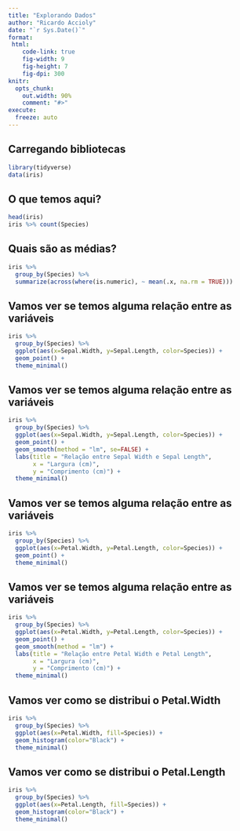 ```yaml
---
title: "Explorando Dados"
author: "Ricardo Accioly"
date: "`r Sys.Date()`"
format:
 html:
    code-link: true
    fig-width: 9
    fig-height: 7
    fig-dpi: 300
knitr:
  opts_chunk: 
    out.width: 90%
    comment: "#>"
execute:
  freeze: auto
---
```


## Carregando bibliotecas

```r
library(tidyverse)
data(iris)
```

## O que temos aqui?

```r
head(iris)
iris %>% count(Species)
```

## Quais são as médias?

```r
iris %>% 
  group_by(Species) %>% 
  summarize(across(where(is.numeric), ~ mean(.x, na.rm = TRUE)))
```

## Vamos ver se temos alguma relação entre as variáveis

```r
iris %>% 
  group_by(Species) %>% 
  ggplot(aes(x=Sepal.Width, y=Sepal.Length, color=Species)) + 
  geom_point() +
  theme_minimal()
```

## Vamos ver se temos alguma relação entre as variáveis

```r
iris %>% 
  group_by(Species) %>% 
  ggplot(aes(x=Sepal.Width, y=Sepal.Length, color=Species)) +
  geom_point() + 
  geom_smooth(method = "lm", se=FALSE) +
  labs(title = "Relação entre Sepal Width e Sepal Length",
       x = "Largura (cm)",
       y = "Comprimento (cm)") +
  theme_minimal()
```

## Vamos ver se temos alguma relação entre as variáveis

```r
iris %>% 
  group_by(Species) %>% 
  ggplot(aes(x=Petal.Width, y=Petal.Length, color=Species)) + 
  geom_point() +
  theme_minimal()
```

## Vamos ver se temos alguma relação entre as variáveis

```r
iris %>% 
  group_by(Species) %>% 
  ggplot(aes(x=Petal.Width, y=Petal.Length, color=Species)) +
  geom_point() + 
  geom_smooth(method = "lm") +
  labs(title = "Relação entre Petal Width e Petal Length",
       x = "Largura (cm)",
       y = "Comprimento (cm)") +
  theme_minimal()
```

## Vamos ver como se distribui o Petal.Width

```r
iris %>% 
  group_by(Species) %>% 
  ggplot(aes(x=Petal.Width, fill=Species)) +
  geom_histogram(color="Black") +
  theme_minimal()
```

## Vamos ver como se distribui o Petal.Length

```r
iris %>% 
  group_by(Species) %>% 
  ggplot(aes(x=Petal.Length, fill=Species)) + 
  geom_histogram(color="Black") +
  theme_minimal()
```
